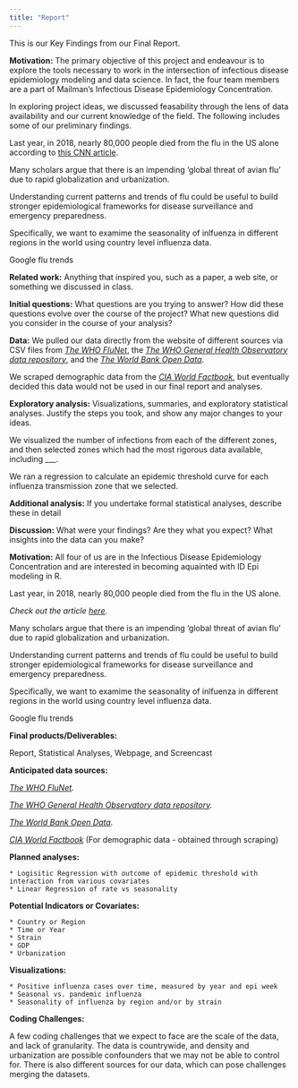 ```yaml
---
title: "Report"
---
```


This is our Key Findings from our Final Report. 

**Motivation:**
The primary objective of this project and endeavour is to explore the tools necessary to work in the intersection of infectious disease epidemiology modeling and data science. In fact, the four team members are a part of Mailman's Infectious Disease Epidemiology Concentration. 

In exploring project ideas, we discussed feasability through the lens of data availability and our current knowledge of the field. The following includes some of our preliminary findings. 

Last year, in 2018, nearly 80,000 people died from the flu in the US alone according to [this CNN article](https://www.cnn.com/2018/09/26/health/flu-deaths-2017--2018-cdc-bn/index.html).

Many scholars argue that there is an impending 'global threat of avian flu' due to rapid globalization and urbanization. 

Understanding current patterns and trends of flu could be useful to build stronger epidemiological frameworks for disease surveillance and emergency preparedness. 

Specifically, we want to examime the seasonality of inlfuenza in different regions in the world using country level influenza data.  

Google flu trends

**Related work:** 
Anything that inspired you, such as a paper, a web site, or something we discussed in class.

**Initial questions:**
What questions are you trying to answer? How did these questions evolve over the course of the project? What new questions did you consider in the course of your analysis?

**Data:**
We pulled our data directly from the website of different sources via CSV files from _[The WHO FluNet](http://apps.who.int/flumart/Default?ReportNo=12)_, the _[The WHO General Health Observatory data repository](http://apps.who.int/gho/data/node.main.HWF10?lang=en)_, and the _[The World Bank Open Data](http://apps.who.int/gho/data/node.main.HWF10?lang=en)_. 

We scraped demographic data from the _[CIA World Factbook](https://www.cia.gov/library/publications/the-world-factbook/)_, but eventually decided this data would not be used in our final report and analyses. 

**Exploratory analysis:** 
Visualizations, summaries, and exploratory statistical analyses. Justify the steps you took, and show any major changes to your ideas.

We visualized the number of infections from each of the different zones, and then selected zones which had the most rigorous data available, including ___. 

We ran a regression to calculate an epidemic threshold curve for each influenza transmission zone that we selected. 

**Additional analysis:** 
If you undertake formal statistical analyses, describe these in detail

**Discussion:** 
What were your findings? Are they what you expect? What insights into the data can you make?

**Motivation:** 
All four of us are in the Infectious Disease Epidemiology Concentration and are interested in becoming aquainted with ID Epi modeling in R. 

Last year, in 2018, nearly 80,000 people died from the flu in the US alone. 

_Check out the article [here](https://www.cnn.com/2018/09/26/health/flu-deaths-2017--2018-cdc-bn/index.html)._

Many scholars argue that there is an impending 'global threat of avian flu' due to rapid globalization and urbanization. 

Understanding current patterns and trends of flu could be useful to build stronger epidemiological frameworks for disease surveillance and emergency preparedness. 

Specifically, we want to examime the seasonality of inlfuenza in different regions in the world using country level influenza data.  

Google flu trends

**Final products/Deliverables:**

Report, Statistical Analyses, Webpage, and Screencast

**Anticipated data sources:** 

_[The WHO FluNet](http://apps.who.int/flumart/Default?ReportNo=12)._

_[The WHO General Health Observatory data repository](http://apps.who.int/gho/data/node.main.HWF10?lang=en)._

_[The World Bank Open Data](http://apps.who.int/gho/data/node.main.HWF10?lang=en)._

_[CIA World Factbook](https://www.cia.gov/library/publications/the-world-factbook/)_ (For demographic data - obtained through scraping)

**Planned analyses:**

    * Logisitic Regression with outcome of epidemic threshold with interaction from various covariates
    * Linear Regression of rate vs seasonality
  
**Potential Indicators or Covariates:**

    * Country or Region
    * Time or Year
    * Strain
    * GDP
    * Urbanization
    
**Visualizations:**

    * Positive influenza cases over time, measured by year and epi week
    * Seasonal vs. pandemic influenza 
    * Seasonality of influenza by region and/or by strain
    
**Coding Challenges:**

A few coding challenges that we expect to face are the scale of the data, and lack of granularity.  The data is countrywide, and density and urbanization are possible confounders that we may not be able to control for.  There is also different sources for our data, which can pose challenges merging the datasets.  